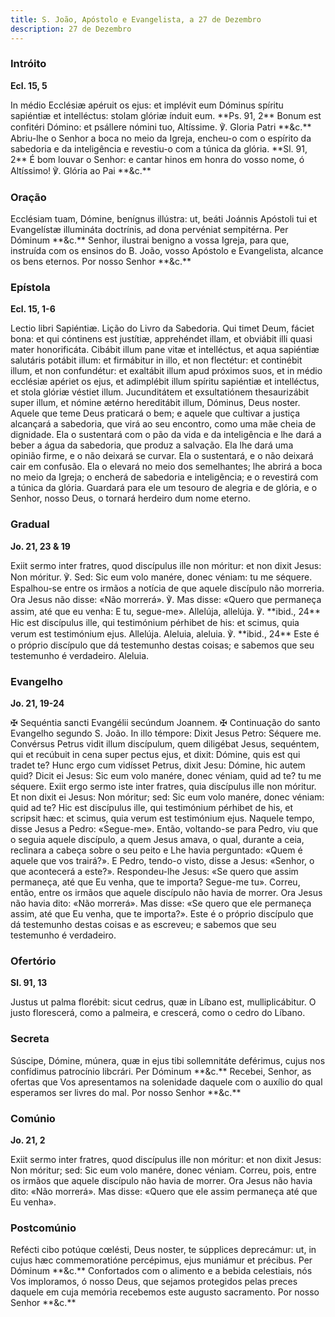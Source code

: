 ```yaml
---
title: S. João, Apóstolo e Evangelista, a 27 de Dezembro
description: 27 de Dezembro
---
```


### Intróito

**Ecl. 15, 5**

<div class="side-by-side not-content">
  <span>
    In médio Ecclésiæ apéruit os ejus: et implévit eum Dóminus spíritu sapiéntiæ
    et intelléctus: stolam glóriæ índuit eum. **Ps. 91, 2** Bonum est confitéri
    Dómino: et psállere nómini tuo, Altíssime. ℣. Gloria Patri **&c.**
  </span>
  <span>
    Abriu-lhe o Senhor a boca no meio da Igreja, encheu-o com o espírito da
    sabedoria e da inteligência e revestiu-o com a túnica da glória. **Sl. 91,
    2** É bom louvar o Senhor: e cantar hinos em honra do vosso nome, ó
    Altíssimo! ℣. Glória ao Pai **&c.**
  </span>
</div>

### Oração

<div class="side-by-side not-content">
  <span>
    Ecclésiam tuam, Dómine, benígnus illústra: ut, beáti Joánnis Apóstoli tui et
    Evangelístæ illumináta doctrínis, ad dona pervéniat sempitérna. Per Dóminum
    **&c.**
  </span>
  <span>
    Senhor, ilustrai benigno a vossa Igreja, para que, instruída com os ensinos
    do B. João, vosso Apóstolo e Evangelista, alcance os bens eternos. Por nosso
    Senhor **&c.**
  </span>
</div>

### Epístola

**Ecl. 15, 1-6**

<div class="side-by-side not-content">
  <span>Lectio libri Sapiéntiæ.</span>
  <span>Lição do Livro da Sabedoria.</span>
  <span>
    Qui timet Deum, fáciet bona: et qui cóntinens est justítiæ, apprehéndet
    illam, et obviábit illi quasi mater honorificáta. Cibábit illum pane vitæ et
    intelléctus, et aqua sapiéntiæ salutáris potábit illum: et firmábitur in
    illo, et non flectétur: et continébit illum, et non confundétur: et
    exaltábit illum apud próximos suos, et in médio ecclésiæ apériet os ejus, et
    adimplébit illum spíritu sapiéntiæ et intelléctus, et stola glóriæ véstiet
    illum. Jucunditátem et exsultatiónem thesaurizábit super illum, et nómine
    ætérno hereditábit illum, Dóminus, Deus noster.
  </span>
  <span>
    Aquele que teme Deus praticará o bem; e aquele que cultivar a justiça
    alcançará a sabedoria, que virá ao seu encontro, como uma mãe cheia de
    dignidade. Ela o sustentará com o pão da vida e da inteligência e lhe dará a
    beber a água da sabedoria, que produz a salvação. Ela lhe dará uma opinião
    firme, e o não deixará se curvar. Ela o sustentará, e o não deixará cair em
    confusão. Ela o elevará no meio dos semelhantes; lhe abrirá a boca no meio
    da Igreja; o encherá de sabedoria e inteligência; e o revestirá com a túnica
    da glória. Guardará para ele um tesouro de alegria e de glória, e o Senhor,
    nosso Deus, o tornará herdeiro dum nome eterno.
  </span>
</div>

### Gradual

**Jo. 21, 23 & 19**

<div class="side-by-side not-content">
  <span>
    Exiit sermo inter fratres, quod discípulus ille non móritur: et non dixit
    Jesus: Non móritur. ℣. Sed: Sic eum volo manére, donec véniam: tu me
    séquere.
  </span>
  <span>
    Espalhou-se entre os irmãos a notícia de que aquele discípulo não morreria.
    Ora Jesus não disse: «Não morrerá». ℣. Mas disse: «Quero que permaneça
    assim, até que eu venha: E tu, segue-me».
  </span>
  <span>
    Allelúja, allelúja. ℣. **ibid., 24** Hic est discípulus ille, qui
    testimónium pérhibet de his: et scimus, quia verum est testimónium ejus.
    Allelúja.
  </span>
  <span>
    Aleluia, aleluia. ℣. **ibid., 24** Este é o próprio discípulo que dá
    testemunho destas coisas; e sabemos que seu testemunho é verdadeiro.
    Aleluia.
  </span>
</div>

### Evangelho

**Jo. 21, 19-24**

<div class="side-by-side not-content">
  <span>
    <span class="text-red-500">✠</span> Sequéntia sancti Evangélii secúndum
    Joannem.
  </span>
  <span>
    <span class="text-red-500">✠</span> Continuação do santo Evangelho segundo
    S. João.
  </span>
  <span>
    In illo témpore: Dixit Jesus Petro: Séquere me. Convérsus Petrus vidit illum
    discípulum, quem diligébat Jesus, sequéntem, qui et recúbuit in cena super
    pectus ejus, et dixit: Dómine, quis est qui tradet te? Hunc ergo cum
    vidísset Petrus, dixit Jesu: Dómine, hic autem quid? Dicit ei Jesus: Sic eum
    volo manére, donec véniam, quid ad te? tu me séquere. Exiit ergo sermo iste
    inter fratres, quia discípulus ille non móritur. Et non dixit ei Jesus: Non
    móritur; sed: Sic eum volo manére, donec véniam: quid ad te? Hic est
    discípulus ille, qui testimónium pérhibet de his, et scripsit hæc: et
    scimus, quia verum est testimónium ejus.
  </span>
  <span>
    Naquele tempo, disse Jesus a Pedro: «Segue-me». Então, voltando-se para
    Pedro, viu que o seguia aquele discípulo, a quem Jesus amava, o qual,
    durante a ceia, reclinara a cabeça sobre o seu peito e Lhe havia perguntado:
    «Quem é aquele que vos trairá?». E Pedro, tendo-o visto, disse a Jesus:
    «Senhor, o que acontecerá a este?». Respondeu-lhe Jesus: «Se quero que assim
    permaneça, até que Eu venha, que te importa? Segue-me tu». Correu, então,
    entre os irmãos que aquele discípulo não havia de morrer. Ora Jesus não
    havia dito: «Não morrerá». Mas disse: «Se quero que ele permaneça assim, até
    que Eu venha, que te importa?». Este é o próprio discípulo que dá testemunho
    destas coisas e as escreveu; e sabemos que seu testemunho é verdadeiro.
  </span>
</div>

### Ofertório

**Sl. 91, 13**

<div class="side-by-side not-content">
  <span>
    Justus ut palma florébit: sicut cedrus, quæ in Líbano est, mulliplicábitur.
  </span>
  <span>
    O justo florescerá, como a palmeira, e crescerá, como o cedro do Líbano.
  </span>
</div>

### Secreta

<div class="side-by-side not-content">
  <span>
    Súscipe, Dómine, múnera, quæ in ejus tibi sollemnitáte deférimus, cujus nos
    confídimus patrocínio libcrári. Per Dóminum **&c.**
  </span>
  <span>
    Recebei, Senhor, as ofertas que Vos apresentamos na solenidade daquele com o
    auxílio do qual esperamos ser livres do mal. Por nosso Senhor **&c.**
  </span>
</div>

### Comúnio

**Jo. 21, 2**

<div class="side-by-side not-content">
  <span>
    Exiit sermo inter fratres, quod discípulus ille non móritur: et non dixit
    Jesus: Non móritur; sed: Sic eum volo manére, donec véniam.
  </span>
  <span>
    Correu, pois, entre os irmãos que aquele discípulo não havia de morrer. Ora
    Jesus não havia dito: «Não morrerá». Mas disse: «Quero que ele assim
    permaneça até que Eu venha».
  </span>
</div>

### Postcomúnio

<div class="side-by-side not-content">
  <span>
    Refécti cibo potúque cœlésti, Deus noster, te súpplices deprecámur: ut, in
    cujus hæc commemoratióne percépimus, ejus muniámur et précibus. Per Dóminum
    **&c.**
  </span>
  <span>
    Confortados com o alimento e a bebida celestiais, nós Vos imploramos, ó
    nosso Deus, que sejamos protegidos pelas preces daquele em cuja memória
    recebemos este augusto sacramento. Por nosso Senhor **&c.**
  </span>
</div>
